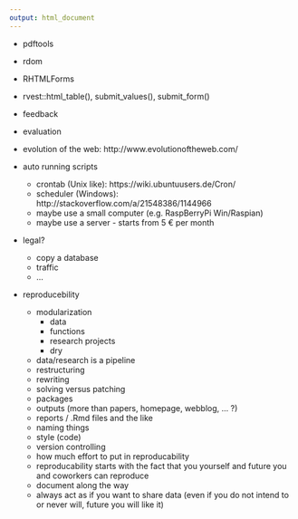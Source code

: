 ```yaml
---
output: html_document
---
```



- pdftools
- rdom
- RHTMLForms 
- rvest::html_table(), submit_values(), submit_form()

- feedback
- evaluation

- evolution of the web: http://www.evolutionoftheweb.com/

- auto running scripts
    - crontab (Unix like): https://wiki.ubuntuusers.de/Cron/
    - scheduler (Windows): http://stackoverflow.com/a/21548386/1144966
    - maybe use a small computer (e.g. RaspBerryPi Win/Raspian)
    - maybe use a server - starts from 5 € per month 
    
- legal? 
    - copy a database
    - traffic
    - ... 


- reproducebility
    - modularization
        - data
        - functions
        - research projects
        - dry
    - data/research is a pipeline
    - restructuring
    - rewriting
    - solving versus patching
    - packages
    - outputs (more than papers, homepage, webblog, ... ?)
    - reports / .Rmd files and the like
    - naming things 
    - style (code)
    - version controlling
    - how much effort to put in reproducability
    - reproducability starts with the fact that you yourself and future you and coworkers can reproduce
    - document along the way
    - always act as if you want to share data (even if you do not intend to or never will, future you will like it)

